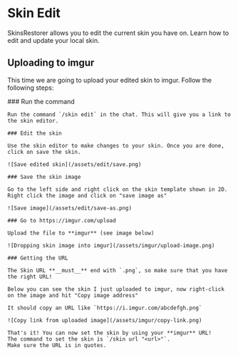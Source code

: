 
# Skin Edit

SkinsRestorer allows you to edit the current skin you have on.
Learn how to edit and update your local skin.

## Uploading to imgur

This time we are going to upload your edited skin to imgur. Follow the following steps:

<Steps>
    ### Run the command

    Run the command `/skin edit` in the chat. This will give you a link to the skin editor.

    ### Edit the skin

    Use the skin editor to make changes to your skin. Once you are done, click on save the skin.

    ![Save edited skin](/assets/edit/save.png)

    ### Save the skin image

    Go to the left side and right click on the skin template shown in 2D.
    Right click the image and click on "save image as"

    ![Save image](/assets/edit/save-as.png)

    ### Go to https://imgur.com/upload

    Upload the file to **imgur** (see image below)

    ![Dropping skin image into imgur](/assets/imgur/upload-image.png)

    ### Getting the URL

    The Skin URL **__must__** end with `.png`, so make sure that you have the right URL!

    Below you can see the skin I just uploaded to imgur, now right-click on the image and hit "Copy image address"

    It should copy an URL like `https://i.imgur.com/abcdefgh.png`

    ![Copy link from uploaded image](/assets/imgur/copy-link.png)

    That's it! You can now set the skin by using your **imgur** URL!
    The command to set the skin is `/skin url "<url>"`.
    Make sure the URL is in quotes.
</Steps>
